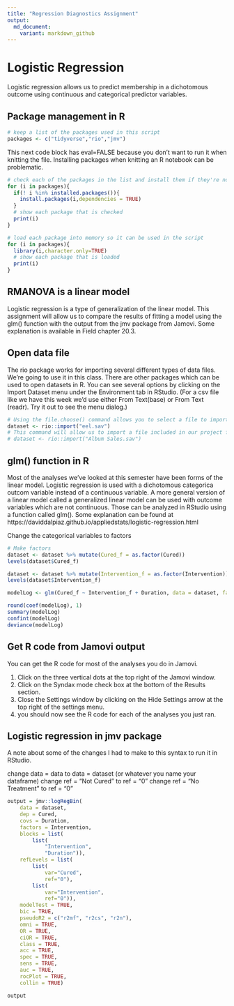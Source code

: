 ```yaml
---
title: "Regression Diagnostics Assignment"
output:
  md_document:
    variant: markdown_github
---
```


# Logistic Regression

Logistic regression allows us to predict membership in a dichotomous outcome using continuous and categorical predictor variables. 

## Package management in R

```r
# keep a list of the packages used in this script
packages <- c("tidyverse","rio","jmv")
```

This next code block has eval=FALSE because you don't want to run it when knitting the file. Installing packages when knitting an R notebook can be problematic.

```r
# check each of the packages in the list and install them if they're not installed already
for (i in packages){
  if(! i %in% installed.packages()){
    install.packages(i,dependencies = TRUE)
  }
  # show each package that is checked
  print(i)
}
```

```r
# load each package into memory so it can be used in the script
for (i in packages){
  library(i,character.only=TRUE)
  # show each package that is loaded
  print(i)
}
```

## RMANOVA is a linear model

Logistic regression is a type of generalization of the linear model. This assignment will allow us to compare the results of fitting a model using the glm() function with the output from the jmv package from Jamovi. Some explanation is available in Field chapter 20.3.

## Open data file

The rio package works for importing several different types of data files. We're going to use it in this class. There are other packages which can be used to open datasets in R. You can see several options by clicking on the Import Dataset menu under the Environment tab in RStudio. (For a csv file like we have this week we'd use either From Text(base) or From Text (readr). Try it out to see the menu dialog.)

```r
# Using the file.choose() command allows you to select a file to import from another folder.
dataset <- rio::import("eel.sav")
# This command will allow us to import a file included in our project folder.
# dataset <- rio::import("Album Sales.sav")
```

## glm() function in R

Most of the analyses we've looked at this semester have been forms of the linear model. Logistic regression is used with a dichotomous categorica outcom variable instead of a continuous variable. A more general version of a linear model called a generalized linear model can be used with outcome variables which are not continuous. Those can be analyzed in RStudio using a function called glm(). Some explanation can be found at https://daviddalpiaz.github.io/appliedstats/logistic-regression.html

Change the categorical variables to factors

```r
# Make factors
dataset <- dataset %>% mutate(Cured_f = as.factor(Cured))
levels(dataset$Cured_f)

dataset <- dataset %>% mutate(Intervention_f = as.factor(Intervention))
levels(dataset$Intervention_f)
```


```r
modelLog <- glm(Cured_f ~ Intervention_f + Duration, data = dataset, family = binomial)

```

```r
round(coef(modelLog), 1)
summary(modelLog)
confint(modelLog)
deviance(modelLog)

```


## Get R code from Jamovi output

You can get the R code for most of the analyses you do in Jamovi.

1. Click on the three vertical dots at the top right of the Jamovi window.
2. Click on the Syndax mode check box at the bottom of the Results section.
3. Close the Settings window by clicking on the Hide Settings arrow at the top right of the settings menu.
4. you should now see the R code for each of the analyses you just ran.

## Logistic regression in jmv package

A note about some of the changes I had to make to this syntax to run it in RStudio.

change data = data to data = dataset (or whatever you name your dataframe)
change ref = "Not Cured" to ref = "0"
change ref = "No Treatment" to ref = "0"

```r
output = jmv::logRegBin(
    data = dataset,
    dep = Cured,
    covs = Duration,
    factors = Intervention,
    blocks = list(
        list(
            "Intervention",
            "Duration")),
    refLevels = list(
        list(
            var="Cured",
            ref="0"),
        list(
            var="Intervention",
            ref="0")),
    modelTest = TRUE,
    bic = TRUE,
    pseudoR2 = c("r2mf", "r2cs", "r2n"),
    omni = TRUE,
    OR = TRUE,
    ciOR = TRUE,
    class = TRUE,
    acc = TRUE,
    spec = TRUE,
    sens = TRUE,
    auc = TRUE,
    rocPlot = TRUE,
    collin = TRUE)

output
```



